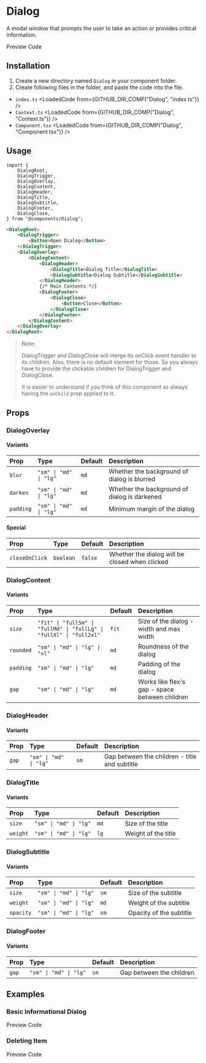 
# Dialog
A modal window that prompts the user to take an action or provides critical information.

<TabProvider defaultName="preview">
    <TabList>
        <TabTrigger name="preview">Preview</TabTrigger>
        <TabTrigger name="code">Code</TabTrigger>
    </TabList>
    <TabContent name="preview">
        <Story layout="centered">
            <DialogDemo />
        </Story>
    </TabContent>
    <TabContent name="code">
        <LoadedCode from={GITHUB_COMP_PREVIEW("Dialog")} />
    </TabContent>
</TabProvider>

## Installation

1. Create a new directory named `Dialog` in your component folder.
2. Create following files in the folder, and paste the code into the file.
  * `index.ts`
    <LoadedCode from={GITHUB_DIR_COMP("Dialog", "index.ts")} />
  * `Context.ts`
    <LoadedCode from={GITHUB_DIR_COMP("Dialog", "Context.ts")} />
  * `Component.tsx`
    <LoadedCode from={GITHUB_DIR_COMP("Dialog", "Component.tsx")} />

## Usage

```tsx
import {
    DialogRoot,
    DialogTrigger,
    DialogOverlay,
    DialogContent,
    DialogHeader,
    DialogTitle,
    DialogSubtitle,
    DialogFooter,
    DialogClose,
} from "@components/Dialog";
```

```html
<DialogRoot>
    <DialogTrigger>
        <Button>Open Dialog</Button>
    </DialogTrigger>
    <DialogOverlay>
        <DialogContent>
            <DialogHeader>
                <DialogTitle>Dialog Title</DialogTitle>
                <DialogSubtitle>Dialog Subtitle</DialogSubtitle>
            </DialogHeader>
            {/* Main Contents */}
            <DialogFooter>
                <DialogClose>
                    <Button>Close</Button>
                </DialogClose>
            </DialogFooter>
        </DialogContent>
    </DialogOverlay>
</DialogRoot>
```

> Note:
>   
> DialogTrigger and DialogClose will merge its onClick event handler to its children.
> Also, there is no default element for those.
> So you always have to provide the clickable children for DialogTrigger and DialogClose.
>
> It is easier to understand if you think of this component as always having the `asChild` prop applied to it.

## Props

### DialogOverlay

#### Variants

| Prop      | Type                   | Default | Description                                  |
|:----------|:-----------------------|:--------|:---------------------------------------------|
| `blur`    | `"sm" \| "md" \| "lg"` | `md`    | Whether the background of dialog is blurred  |
| `darken`  | `"sm" \| "md" \| "lg"` | `md`    | Whether the background of dialog is darkened |
| `padding` | `"sm" \| "md" \| "lg"` | `md`    | Minimum margin of the dialog                 |

#### Special

| Prop           | Type      | Default | Description                                    |
|:---------------|:----------|:--------|:-----------------------------------------------|
| `closeOnClick` | `boolean` | `false` | Whether the dialog will be closed when clicked |

### DialogContent

#### Variants

| Prop      | Type                                                                 | Default | Description                                    |
|:----------|:---------------------------------------------------------------------|:--------|:-----------------------------------------------|
| `size`    | `"fit" \| "fullSm" \| "fullMd" \| "fullLg" \| "fullXl" \| "full2xl"` | `fit`   | Size of the dialog - width and max width       |
| `rounded` | `"sm" \| "md" \| "lg" \| "xl"`                                       | `md`    | Roundness of the dialog                        |
| `padding` | `"sm" \| "md" \| "lg"`                                               | `md`    | Padding of the dialog                          |
| `gap`     | `"sm" \| "md" \| "lg"`                                               | `md`    | Works like flex's gap - space between children |

### DialogHeader

#### Variants

| Prop  | Type                   | Default | Description                                   |
|:------|:-----------------------|:--------|:----------------------------------------------|
| `gap` | `"sm" \| "md" \| "lg"` | `sm`    | Gap between the children - title and subtitle |

### DialogTitle

#### Variants

| Prop     | Type                   | Default | Description         |
|:---------|:-----------------------|:--------|:--------------------|
| `size`   | `"sm" \| "md" \| "lg"` | `md`    | Size of the title   |
| `weight` | `"sm" \| "md" \| "lg"` | `lg`    | Weight of the title |

### DialogSubtitle

#### Variants

| Prop      | Type                   | Default | Description             |
|:----------|:-----------------------|:--------|:------------------------|
| `size`    | `"sm" \| "md" \| "lg"` | `sm`    | Size of the subtitle    |
| `weight`  | `"sm" \| "md" \| "lg"` | `md`    | Weight of the subtitle  |
| `opacity` | `"sm" \| "md" \| "lg"` | `sm`    | Opacity of the subtitle |

### DialogFooter

#### Variants

| Prop  | Type                   | Default | Description              |
|:------|:-----------------------|:--------|:-------------------------|
| `gap` | `"sm" \| "md" \| "lg"` | `sm`    | Gap between the children |

## Examples

### Basic Informational Dialog

<TabProvider defaultName="preview">
    <TabList>
        <TabTrigger name="preview">Preview</TabTrigger>
        <TabTrigger name="code">Code</TabTrigger>
    </TabList>
    <TabContent name="preview">
        <Story layout="centered">
            <Examples.BasicInformationalDialog />
        </Story>
    </TabContent>
    <TabContent name="code">
        <LoadedCode from={GITHUB_STORY("Dialog", "BasicInformationalDialog")} />
    </TabContent>
</TabProvider>

### Deleting Item

<TabProvider defaultName="preview">
    <TabList>
        <TabTrigger name="preview">Preview</TabTrigger>
        <TabTrigger name="code">Code</TabTrigger>
    </TabList>
    <TabContent name="preview">
        <Story layout="centered">
            <Examples.DeletingItem />
        </Story>
    </TabContent>
    <TabContent name="code">
        <LoadedCode from={GITHUB_STORY("Dialog", "DeletingItem")} />
    </TabContent>
</TabProvider>

